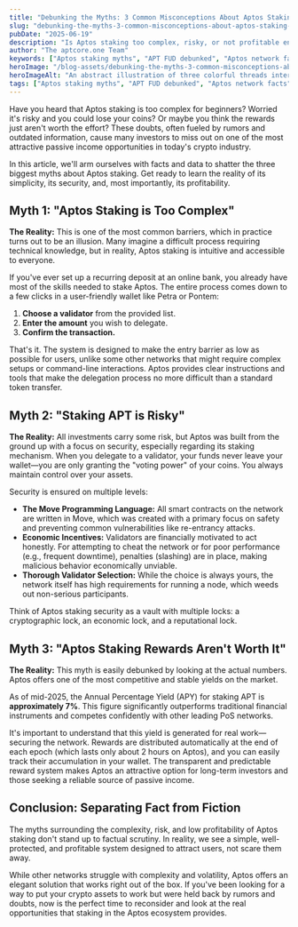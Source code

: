 ```yaml
---
title: "Debunking the Myths: 3 Common Misconceptions About Aptos Staking You Need to Know"
slug: "debunking-the-myths-3-common-misconceptions-about-aptos-staking-you-need-to-know"
pubDate: "2025-06-19"
description: "Is Aptos staking too complex, risky, or not profitable enough? We debunk the 3 biggest myths with data and facts. Discover the truth and maximize your APT rewards."
author: "The aptcore.one Team"
keywords: ["Aptos staking myths", "APT FUD debunked", "Aptos network facts", "staking misconceptions"]
heroImage: "/blog-assets/debunking-the-myths-3-common-misconceptions-about-aptos-staking-you-need-to-know.jpg"
heroImageAlt: "An abstract illustration of three colorful threads intertwined at the center, gradually unraveling and diverging into three distinct, smooth paths that extend outward, symbolizing clarity and direction."
tags: ["Aptos staking myths", "APT FUD debunked", "Aptos network facts", "staking misconceptions"]
---
```


Have you heard that Aptos staking is too complex for beginners? Worried it's risky and you could lose your coins? Or maybe you think the rewards just aren't worth the effort? These doubts, often fueled by rumors and outdated information, cause many investors to miss out on one of the most attractive passive income opportunities in today's crypto industry.

In this article, we'll arm ourselves with facts and data to shatter the three biggest myths about Aptos staking. Get ready to learn the reality of its simplicity, its security, and, most importantly, its profitability.

## Myth 1: "Aptos Staking is Too Complex"

**The Reality:** This is one of the most common barriers, which in practice turns out to be an illusion. Many imagine a difficult process requiring technical knowledge, but in reality, Aptos staking is intuitive and accessible to everyone.

If you've ever set up a recurring deposit at an online bank, you already have most of the skills needed to stake Aptos. The entire process comes down to a few clicks in a user-friendly wallet like Petra or Pontem:
1.  **Choose a validator** from the provided list.
2.  **Enter the amount** you wish to delegate.
3.  **Confirm the transaction.**

That's it. The system is designed to make the entry barrier as low as possible for users, unlike some other networks that might require complex setups or command-line interactions. Aptos provides clear instructions and tools that make the delegation process no more difficult than a standard token transfer.

## Myth 2: "Staking APT is Risky"

**The Reality:** All investments carry some risk, but Aptos was built from the ground up with a focus on security, especially regarding its staking mechanism. When you delegate to a validator, your funds never leave your wallet—you are only granting the "voting power" of your coins. You always maintain control over your assets.

Security is ensured on multiple levels:
* **The Move Programming Language:** All smart contracts on the network are written in Move, which was created with a primary focus on safety and preventing common vulnerabilities like re-entrancy attacks.
* **Economic Incentives:** Validators are financially motivated to act honestly. For attempting to cheat the network or for poor performance (e.g., frequent downtime), penalties (slashing) are in place, making malicious behavior economically unviable.
* **Thorough Validator Selection:** While the choice is always yours, the network itself has high requirements for running a node, which weeds out non-serious participants.

Think of Aptos staking security as a vault with multiple locks: a cryptographic lock, an economic lock, and a reputational lock.

## Myth 3: "Aptos Staking Rewards Aren't Worth It"

**The Reality:** This myth is easily debunked by looking at the actual numbers. Aptos offers one of the most competitive and stable yields on the market.

As of mid-2025, the Annual Percentage Yield (APY) for staking APT is **approximately 7%**. This figure significantly outperforms traditional financial instruments and competes confidently with other leading PoS networks.

It's important to understand that this yield is generated for real work—securing the network. Rewards are distributed automatically at the end of each epoch (which lasts only about 2 hours on Aptos), and you can easily track their accumulation in your wallet. The transparent and predictable reward system makes Aptos an attractive option for long-term investors and those seeking a reliable source of passive income.

## Conclusion: Separating Fact from Fiction

The myths surrounding the complexity, risk, and low profitability of Aptos staking don't stand up to factual scrutiny. In reality, we see a simple, well-protected, and profitable system designed to attract users, not scare them away.

While other networks struggle with complexity and volatility, Aptos offers an elegant solution that works right out of the box. If you've been looking for a way to put your crypto assets to work but were held back by rumors and doubts, now is the perfect time to reconsider and look at the real opportunities that staking in the Aptos ecosystem provides.
